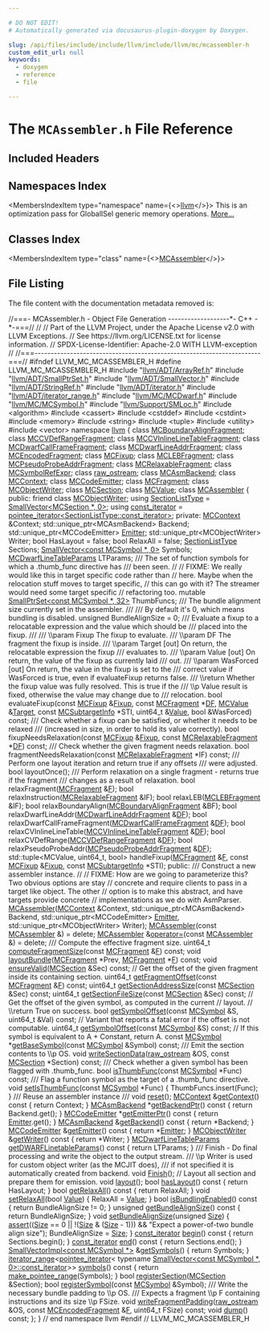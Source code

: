 ```yaml
---

# DO NOT EDIT!
# Automatically generated via docusaurus-plugin-doxygen by Doxygen.

slug: /api/files/include/include/llvm/include/llvm/mc/mcassembler-h
custom_edit_url: null
keywords:
  - doxygen
  - reference
  - file

---
```





# The `MCAssembler.h` File Reference

<DoxygenPage pluginConfig={pluginConfig}>



## Included Headers

<IncludesList>
<IncludesListItem
  filePath="llvm/ADT/ArrayRef.h"
  permalink="/docs/api/files/include/include/llvm/include/llvm/adt/arrayref-h"
  isLocal="true" />
<IncludesListItem
  filePath="llvm/ADT/SmallPtrSet.h"
  permalink="/docs/api/files/include/include/llvm/include/llvm/adt/smallptrset-h"
  isLocal="true" />
<IncludesListItem
  filePath="llvm/ADT/SmallVector.h"
  permalink="/docs/api/files/include/include/llvm/include/llvm/adt/smallvector-h"
  isLocal="true" />
<IncludesListItem
  filePath="llvm/ADT/StringRef.h"
  permalink="/docs/api/files/include/include/llvm/include/llvm/adt/stringref-h"
  isLocal="true" />
<IncludesListItem
  filePath="llvm/ADT/iterator.h"
  permalink="/docs/api/files/include/include/llvm/include/llvm/adt/iterator-h"
  isLocal="true" />
<IncludesListItem
  filePath="llvm/ADT/iterator_range.h"
  permalink="/docs/api/files/include/include/llvm/include/llvm/adt/iterator-range-h"
  isLocal="true" />
<IncludesListItem
  filePath="llvm/MC/MCDwarf.h"
  permalink="/docs/api/files/include/include/llvm/include/llvm/mc/mcdwarf-h"
  isLocal="true" />
<IncludesListItem
  filePath="llvm/MC/MCSymbol.h"
  permalink="/docs/api/files/include/include/llvm/include/llvm/mc/mcsymbol-h"
  isLocal="true" />
<IncludesListItem
  filePath="llvm/Support/SMLoc.h"
  permalink="/docs/api/files/include/include/llvm/include/llvm/support/smloc-h"
  isLocal="true" />
<IncludesListItem
  filePath="algorithm"
  permalink=""
  isLocal="false" />
<IncludesListItem
  filePath="cassert"
  permalink=""
  isLocal="false" />
<IncludesListItem
  filePath="cstddef"
  permalink=""
  isLocal="false" />
<IncludesListItem
  filePath="cstdint"
  permalink=""
  isLocal="false" />
<IncludesListItem
  filePath="memory"
  permalink=""
  isLocal="false" />
<IncludesListItem
  filePath="string"
  permalink=""
  isLocal="false" />
<IncludesListItem
  filePath="tuple"
  permalink=""
  isLocal="false" />
<IncludesListItem
  filePath="utility"
  permalink=""
  isLocal="false" />
<IncludesListItem
  filePath="vector"
  permalink=""
  isLocal="false" />
</IncludesList>

## Namespaces Index

<MembersIndex>

<MembersIndexItem
  type="namespace"
  name={<><a href="/docs/api/namespaces/llvm">llvm</a></>}>
This is an optimization pass for GlobalISel generic memory operations. <a href="/docs/api/namespaces/llvm/#details">More...</a>
</MembersIndexItem>

</MembersIndex>

## Classes Index

<MembersIndex>

<MembersIndexItem
  type="class"
  name={<><a href="/docs/api/classes/llvm/mcassembler">MCAssembler</a></>}>
</MembersIndexItem>

</MembersIndex>


## File Listing

The file content with the documentation metadata removed is:

<ProgramListing>

<Link id="l00001" /><CodeLine lineNumber="1"><Highlight kind="comment">//===- MCAssembler.h - Object File Generation -------------------&#42;- C++ -&#42;-===//</Highlight><Highlight kind="normal"></Highlight></CodeLine>
<Link id="l00002" /><CodeLine lineNumber="2"><Highlight kind="normal"></Highlight><Highlight kind="comment">//</Highlight><Highlight kind="normal"></Highlight></CodeLine>
<Link id="l00003" /><CodeLine lineNumber="3"><Highlight kind="normal"></Highlight><Highlight kind="comment">// Part of the LLVM Project, under the Apache License v2.0 with LLVM Exceptions.</Highlight><Highlight kind="normal"></Highlight></CodeLine>
<Link id="l00004" /><CodeLine lineNumber="4"><Highlight kind="normal"></Highlight><Highlight kind="comment">// See https://llvm.org/LICENSE.txt for license information.</Highlight><Highlight kind="normal"></Highlight></CodeLine>
<Link id="l00005" /><CodeLine lineNumber="5"><Highlight kind="normal"></Highlight><Highlight kind="comment">// SPDX-License-Identifier: Apache-2.0 WITH LLVM-exception</Highlight><Highlight kind="normal"></Highlight></CodeLine>
<Link id="l00006" /><CodeLine lineNumber="6"><Highlight kind="normal"></Highlight><Highlight kind="comment">//</Highlight><Highlight kind="normal"></Highlight></CodeLine>
<Link id="l00007" /><CodeLine lineNumber="7"><Highlight kind="normal"></Highlight><Highlight kind="comment">//===----------------------------------------------------------------------===//</Highlight><Highlight kind="normal"></Highlight></CodeLine>
<Link id="l00008" /><CodeLine lineNumber="8"><Highlight kind="normal"></Highlight></CodeLine>
<Link id="l00009" /><CodeLine lineNumber="9"><Highlight kind="normal"></Highlight><Highlight kind="preprocessor">#ifndef LLVM&#95;MC&#95;MCASSEMBLER&#95;H</Highlight><Highlight kind="normal"></Highlight></CodeLine>
<Link id="l00010" /><CodeLine lineNumber="10"><Highlight kind="normal"></Highlight><Highlight kind="preprocessor">#define LLVM&#95;MC&#95;MCASSEMBLER&#95;H</Highlight><Highlight kind="normal"></Highlight></CodeLine>
<Link id="l00011" /><CodeLine lineNumber="11"><Highlight kind="normal"></Highlight></CodeLine>
<Link id="l00012" /><CodeLine lineNumber="12"><Highlight kind="normal"></Highlight><Highlight kind="preprocessor">#include &quot;<a href="/docs/api/files/include/include/llvm/include/llvm/adt/arrayref-h">llvm/ADT/ArrayRef.h</a>&quot;</Highlight><Highlight kind="normal"></Highlight></CodeLine>
<Link id="l00013" /><CodeLine lineNumber="13"><Highlight kind="normal"></Highlight><Highlight kind="preprocessor">#include &quot;<a href="/docs/api/files/include/include/llvm/include/llvm/adt/smallptrset-h">llvm/ADT/SmallPtrSet.h</a>&quot;</Highlight><Highlight kind="normal"></Highlight></CodeLine>
<Link id="l00014" /><CodeLine lineNumber="14"><Highlight kind="normal"></Highlight><Highlight kind="preprocessor">#include &quot;<a href="/docs/api/files/include/include/llvm/include/llvm/adt/smallvector-h">llvm/ADT/SmallVector.h</a>&quot;</Highlight><Highlight kind="normal"></Highlight></CodeLine>
<Link id="l00015" /><CodeLine lineNumber="15"><Highlight kind="normal"></Highlight><Highlight kind="preprocessor">#include &quot;<a href="/docs/api/files/include/include/llvm/include/llvm/adt/stringref-h">llvm/ADT/StringRef.h</a>&quot;</Highlight><Highlight kind="normal"></Highlight></CodeLine>
<Link id="l00016" /><CodeLine lineNumber="16"><Highlight kind="normal"></Highlight><Highlight kind="preprocessor">#include &quot;<a href="/docs/api/files/include/include/llvm/include/llvm/adt/iterator-h">llvm/ADT/iterator.h</a>&quot;</Highlight><Highlight kind="normal"></Highlight></CodeLine>
<Link id="l00017" /><CodeLine lineNumber="17"><Highlight kind="normal"></Highlight><Highlight kind="preprocessor">#include &quot;<a href="/docs/api/files/include/include/llvm/include/llvm/adt/iterator-range-h">llvm/ADT/iterator&#95;range.h</a>&quot;</Highlight><Highlight kind="normal"></Highlight></CodeLine>
<Link id="l00018" /><CodeLine lineNumber="18"><Highlight kind="normal"></Highlight><Highlight kind="preprocessor">#include &quot;<a href="/docs/api/files/include/include/llvm/include/llvm/mc/mcdwarf-h">llvm/MC/MCDwarf.h</a>&quot;</Highlight><Highlight kind="normal"></Highlight></CodeLine>
<Link id="l00019" /><CodeLine lineNumber="19"><Highlight kind="normal"></Highlight><Highlight kind="preprocessor">#include &quot;<a href="/docs/api/files/include/include/llvm/include/llvm/mc/mcsymbol-h">llvm/MC/MCSymbol.h</a>&quot;</Highlight><Highlight kind="normal"></Highlight></CodeLine>
<Link id="l00020" /><CodeLine lineNumber="20"><Highlight kind="normal"></Highlight><Highlight kind="preprocessor">#include &quot;<a href="/docs/api/files/include/include/llvm/include/llvm/support/smloc-h">llvm/Support/SMLoc.h</a>&quot;</Highlight><Highlight kind="normal"></Highlight></CodeLine>
<Link id="l00021" /><CodeLine lineNumber="21"><Highlight kind="normal"></Highlight><Highlight kind="preprocessor">#include &lt;algorithm&gt;</Highlight><Highlight kind="normal"></Highlight></CodeLine>
<Link id="l00022" /><CodeLine lineNumber="22"><Highlight kind="normal"></Highlight><Highlight kind="preprocessor">#include &lt;cassert&gt;</Highlight><Highlight kind="normal"></Highlight></CodeLine>
<Link id="l00023" /><CodeLine lineNumber="23"><Highlight kind="normal"></Highlight><Highlight kind="preprocessor">#include &lt;cstddef&gt;</Highlight><Highlight kind="normal"></Highlight></CodeLine>
<Link id="l00024" /><CodeLine lineNumber="24"><Highlight kind="normal"></Highlight><Highlight kind="preprocessor">#include &lt;cstdint&gt;</Highlight><Highlight kind="normal"></Highlight></CodeLine>
<Link id="l00025" /><CodeLine lineNumber="25"><Highlight kind="normal"></Highlight><Highlight kind="preprocessor">#include &lt;memory&gt;</Highlight><Highlight kind="normal"></Highlight></CodeLine>
<Link id="l00026" /><CodeLine lineNumber="26"><Highlight kind="normal"></Highlight><Highlight kind="preprocessor">#include &lt;string&gt;</Highlight><Highlight kind="normal"></Highlight></CodeLine>
<Link id="l00027" /><CodeLine lineNumber="27"><Highlight kind="normal"></Highlight><Highlight kind="preprocessor">#include &lt;tuple&gt;</Highlight><Highlight kind="normal"></Highlight></CodeLine>
<Link id="l00028" /><CodeLine lineNumber="28"><Highlight kind="normal"></Highlight><Highlight kind="preprocessor">#include &lt;utility&gt;</Highlight><Highlight kind="normal"></Highlight></CodeLine>
<Link id="l00029" /><CodeLine lineNumber="29"><Highlight kind="normal"></Highlight><Highlight kind="preprocessor">#include &lt;vector&gt;</Highlight><Highlight kind="normal"></Highlight></CodeLine>
<Link id="l00030" /><CodeLine lineNumber="30"><Highlight kind="normal"></Highlight></CodeLine>
<Link id="l00031" /><CodeLine lineNumber="31"><Highlight kind="normal"></Highlight><Highlight kind="keyword">namespace </Highlight><Highlight kind="normal"><a href="/docs/api/namespaces/llvm">llvm</a> &#123;</Highlight></CodeLine>
<Link id="l00032" /><CodeLine lineNumber="32"><Highlight kind="normal"></Highlight></CodeLine>
<Link id="l00033" /><CodeLine lineNumber="33"><Highlight kind="normal"></Highlight><Highlight kind="keyword">class </Highlight><Highlight kind="normal"><a href="/docs/api/classes/llvm/mcboundaryalignfragment">MCBoundaryAlignFragment</a>;</Highlight></CodeLine>
<Link id="l00034" /><CodeLine lineNumber="34"><Highlight kind="normal"></Highlight><Highlight kind="keyword">class </Highlight><Highlight kind="normal"><a href="/docs/api/classes/llvm/mccvdefrangefragment">MCCVDefRangeFragment</a>;</Highlight></CodeLine>
<Link id="l00035" /><CodeLine lineNumber="35"><Highlight kind="normal"></Highlight><Highlight kind="keyword">class </Highlight><Highlight kind="normal"><a href="/docs/api/classes/llvm/mccvinlinelinetablefragment">MCCVInlineLineTableFragment</a>;</Highlight></CodeLine>
<Link id="l00036" /><CodeLine lineNumber="36"><Highlight kind="normal"></Highlight><Highlight kind="keyword">class </Highlight><Highlight kind="normal"><a href="/docs/api/classes/llvm/mcdwarfcallframefragment">MCDwarfCallFrameFragment</a>;</Highlight></CodeLine>
<Link id="l00037" /><CodeLine lineNumber="37"><Highlight kind="normal"></Highlight><Highlight kind="keyword">class </Highlight><Highlight kind="normal"><a href="/docs/api/classes/llvm/mcdwarflineaddrfragment">MCDwarfLineAddrFragment</a>;</Highlight></CodeLine>
<Link id="l00038" /><CodeLine lineNumber="38"><Highlight kind="normal"></Highlight><Highlight kind="keyword">class </Highlight><Highlight kind="normal"><a href="/docs/api/classes/llvm/mcencodedfragment">MCEncodedFragment</a>;</Highlight></CodeLine>
<Link id="l00039" /><CodeLine lineNumber="39"><Highlight kind="normal"></Highlight><Highlight kind="keyword">class </Highlight><Highlight kind="normal"><a href="/docs/api/classes/llvm/mcfixup">MCFixup</a>;</Highlight></CodeLine>
<Link id="l00040" /><CodeLine lineNumber="40"><Highlight kind="normal"></Highlight><Highlight kind="keyword">class </Highlight><Highlight kind="normal"><a href="/docs/api/classes/llvm/mclebfragment">MCLEBFragment</a>;</Highlight></CodeLine>
<Link id="l00041" /><CodeLine lineNumber="41"><Highlight kind="normal"></Highlight><Highlight kind="keyword">class </Highlight><Highlight kind="normal"><a href="/docs/api/classes/llvm/mcpseudoprobeaddrfragment">MCPseudoProbeAddrFragment</a>;</Highlight></CodeLine>
<Link id="l00042" /><CodeLine lineNumber="42"><Highlight kind="normal"></Highlight><Highlight kind="keyword">class </Highlight><Highlight kind="normal"><a href="/docs/api/classes/llvm/mcrelaxablefragment">MCRelaxableFragment</a>;</Highlight></CodeLine>
<Link id="l00043" /><CodeLine lineNumber="43"><Highlight kind="normal"></Highlight><Highlight kind="keyword">class </Highlight><Highlight kind="normal"><a href="/docs/api/classes/llvm/mcsymbolrefexpr">MCSymbolRefExpr</a>;</Highlight></CodeLine>
<Link id="l00044" /><CodeLine lineNumber="44"><Highlight kind="normal"></Highlight><Highlight kind="keyword">class </Highlight><Highlight kind="normal"><a href="/docs/api/classes/llvm/raw-ostream">raw&#95;ostream</a>;</Highlight></CodeLine>
<Link id="l00045" /><CodeLine lineNumber="45"><Highlight kind="normal"></Highlight><Highlight kind="keyword">class </Highlight><Highlight kind="normal"><a href="/docs/api/classes/llvm/mcasmbackend">MCAsmBackend</a>;</Highlight></CodeLine>
<Link id="l00046" /><CodeLine lineNumber="46"><Highlight kind="normal"></Highlight><Highlight kind="keyword">class </Highlight><Highlight kind="normal"><a href="/docs/api/classes/llvm/mccontext">MCContext</a>;</Highlight></CodeLine>
<Link id="l00047" /><CodeLine lineNumber="47"><Highlight kind="normal"></Highlight><Highlight kind="keyword">class </Highlight><Highlight kind="normal"><a href="/docs/api/classes/llvm/mccodeemitter">MCCodeEmitter</a>;</Highlight></CodeLine>
<Link id="l00048" /><CodeLine lineNumber="48"><Highlight kind="normal"></Highlight><Highlight kind="keyword">class </Highlight><Highlight kind="normal"><a href="/docs/api/classes/llvm/mcfragment">MCFragment</a>;</Highlight></CodeLine>
<Link id="l00049" /><CodeLine lineNumber="49"><Highlight kind="normal"></Highlight><Highlight kind="keyword">class </Highlight><Highlight kind="normal"><a href="/docs/api/classes/llvm/mcobjectwriter">MCObjectWriter</a>;</Highlight></CodeLine>
<Link id="l00050" /><CodeLine lineNumber="50"><Highlight kind="normal"></Highlight><Highlight kind="keyword">class </Highlight><Highlight kind="normal"><a href="/docs/api/classes/llvm/mcsection">MCSection</a>;</Highlight></CodeLine>
<Link id="l00051" /><CodeLine lineNumber="51"><Highlight kind="normal"></Highlight><Highlight kind="keyword">class </Highlight><Highlight kind="normal"><a href="/docs/api/classes/llvm/mcvalue">MCValue</a>;</Highlight></CodeLine>
<Link id="l00052" /><CodeLine lineNumber="52"><Highlight kind="normal"></Highlight></CodeLine>
<Link id="l00053" /><CodeLine lineNumber="53" lineLink="/docs/api/classes/llvm/mcassembler"><Highlight kind="normal"></Highlight><Highlight kind="keyword">class </Highlight><Highlight kind="normal"><a href="/docs/api/classes/llvm/mcassembler/#aab0f3e55fcc3bb2b4c6ae18ca38e6e24">MCAssembler</a> &#123;</Highlight></CodeLine>
<Link id="l00054" /><CodeLine lineNumber="54"><Highlight kind="normal"></Highlight><Highlight kind="keyword">public</Highlight><Highlight kind="normal">:</Highlight></CodeLine>
<Link id="l00055" /><CodeLine lineNumber="55" lineLink="/docs/api/classes/llvm/mcassembler/#ad6e8cef6c5051dbdff8ebb7d53312d95"><Highlight kind="normal">  </Highlight><Highlight kind="keyword">friend</Highlight><Highlight kind="normal"> </Highlight><Highlight kind="keyword">class </Highlight><Highlight kind="normal"><a href="/docs/api/classes/llvm/mcassembler/#ad6e8cef6c5051dbdff8ebb7d53312d95">MCObjectWriter</a>;</Highlight></CodeLine>
<Link id="l00056" /><CodeLine lineNumber="56" lineLink="/docs/api/classes/llvm/mcassembler/#a100d947951334b8e15c0558a8e4ce7dc"><Highlight kind="normal">  </Highlight><Highlight kind="keyword">using </Highlight><Highlight kind="normal"><a href="/docs/api/classes/llvm/mcassembler/#a100d947951334b8e15c0558a8e4ce7dc">SectionListType</a> = <a href="/docs/api/classes/llvm/smallvector">SmallVector&lt;MCSection &#42;, 0&gt;</a>;</Highlight></CodeLine>
<Link id="l00057" /><CodeLine lineNumber="57" lineLink="/docs/api/classes/llvm/mcassembler/#ac0ab0a214e553956de28581f3623f373"><Highlight kind="normal">  </Highlight><Highlight kind="keyword">using </Highlight><Highlight kind="normal"><a href="/docs/api/classes/llvm/mcassembler/#ac0ab0a214e553956de28581f3623f373">const&#95;iterator</a> = <a href="/docs/api/structs/llvm/pointee-iterator">pointee&#95;iterator&lt;SectionListType::const&#95;iterator&gt;</a>;</Highlight></CodeLine>
<Link id="l00058" /><CodeLine lineNumber="58"><Highlight kind="normal"></Highlight></CodeLine>
<Link id="l00059" /><CodeLine lineNumber="59"><Highlight kind="normal"></Highlight><Highlight kind="keyword">private</Highlight><Highlight kind="normal">:</Highlight></CodeLine>
<Link id="l00060" /><CodeLine lineNumber="60"><Highlight kind="normal">  <a href="/docs/api/classes/llvm/mccontext">MCContext</a> &amp;Context;</Highlight></CodeLine>
<Link id="l00061" /><CodeLine lineNumber="61"><Highlight kind="normal"></Highlight></CodeLine>
<Link id="l00062" /><CodeLine lineNumber="62"><Highlight kind="normal">  std::unique&#95;ptr&lt;MCAsmBackend&gt; Backend;</Highlight></CodeLine>
<Link id="l00063" /><CodeLine lineNumber="63"><Highlight kind="normal">  std::unique&#95;ptr&lt;MCCodeEmitter&gt; <a href="/docs/api/files/lib/lib/target/lib/target/directx/dxcontainerglobals-cpp/#a4e37c99d7f846fd82966c68def83c4fc">Emitter</a>;</Highlight></CodeLine>
<Link id="l00064" /><CodeLine lineNumber="64"><Highlight kind="normal">  std::unique&#95;ptr&lt;MCObjectWriter&gt; Writer;</Highlight></CodeLine>
<Link id="l00065" /><CodeLine lineNumber="65"><Highlight kind="normal"></Highlight></CodeLine>
<Link id="l00066" /><CodeLine lineNumber="66"><Highlight kind="normal">  </Highlight><Highlight kind="keywordtype">bool</Highlight><Highlight kind="normal"> HasLayout = </Highlight><Highlight kind="keyword">false</Highlight><Highlight kind="normal">;</Highlight></CodeLine>
<Link id="l00067" /><CodeLine lineNumber="67"><Highlight kind="normal">  </Highlight><Highlight kind="keywordtype">bool</Highlight><Highlight kind="normal"> RelaxAll = </Highlight><Highlight kind="keyword">false</Highlight><Highlight kind="normal">;</Highlight></CodeLine>
<Link id="l00068" /><CodeLine lineNumber="68"><Highlight kind="normal"></Highlight></CodeLine>
<Link id="l00069" /><CodeLine lineNumber="69"><Highlight kind="normal">  <a href="/docs/api/classes/llvm/mcassembler/#a100d947951334b8e15c0558a8e4ce7dc">SectionListType</a> Sections;</Highlight></CodeLine>
<Link id="l00070" /><CodeLine lineNumber="70"><Highlight kind="normal"></Highlight></CodeLine>
<Link id="l00071" /><CodeLine lineNumber="71"><Highlight kind="normal">  <a href="/docs/api/classes/llvm/smallvector">SmallVector&lt;const MCSymbol &#42;, 0&gt;</a> Symbols;</Highlight></CodeLine>
<Link id="l00072" /><CodeLine lineNumber="72"><Highlight kind="normal"></Highlight></CodeLine>
<Link id="l00073" /><CodeLine lineNumber="73"><Highlight kind="normal">  <a href="/docs/api/structs/llvm/mcdwarflinetableparams">MCDwarfLineTableParams</a> LTParams;</Highlight></CodeLine>
<Link id="l00074" /><CodeLine lineNumber="74"><Highlight kind="normal"></Highlight><Highlight kind="comment"></Highlight></CodeLine>
<Link id="l00075" /><CodeLine lineNumber="75"><Highlight kind="comment">  /// The set of function symbols for which a .thumb&#95;func directive has</Highlight></CodeLine>
<Link id="l00076" /><CodeLine lineNumber="76"><Highlight kind="comment">  /// been seen.</Highlight><Highlight kind="normal"></Highlight></CodeLine>
<Link id="l00077" /><CodeLine lineNumber="77"><Highlight kind="normal">  </Highlight><Highlight kind="comment">//</Highlight><Highlight kind="normal"></Highlight></CodeLine>
<Link id="l00078" /><CodeLine lineNumber="78"><Highlight kind="normal">  </Highlight><Highlight kind="comment">// FIXME: We really would like this in target specific code rather than</Highlight><Highlight kind="normal"></Highlight></CodeLine>
<Link id="l00079" /><CodeLine lineNumber="79"><Highlight kind="normal">  </Highlight><Highlight kind="comment">// here. Maybe when the relocation stuff moves to target specific,</Highlight><Highlight kind="normal"></Highlight></CodeLine>
<Link id="l00080" /><CodeLine lineNumber="80"><Highlight kind="normal">  </Highlight><Highlight kind="comment">// this can go with it? The streamer would need some target specific</Highlight><Highlight kind="normal"></Highlight></CodeLine>
<Link id="l00081" /><CodeLine lineNumber="81"><Highlight kind="normal">  </Highlight><Highlight kind="comment">// refactoring too.</Highlight><Highlight kind="normal"></Highlight></CodeLine>
<Link id="l00082" /><CodeLine lineNumber="82"><Highlight kind="normal">  </Highlight><Highlight kind="keyword">mutable</Highlight><Highlight kind="normal"> <a href="/docs/api/classes/llvm/smallptrset">SmallPtrSet&lt;const MCSymbol &#42;, 32&gt;</a> ThumbFuncs;</Highlight></CodeLine>
<Link id="l00083" /><CodeLine lineNumber="83"><Highlight kind="normal"></Highlight><Highlight kind="comment"></Highlight></CodeLine>
<Link id="l00084" /><CodeLine lineNumber="84"><Highlight kind="comment">  /// The bundle alignment size currently set in the assembler.</Highlight></CodeLine>
<Link id="l00085" /><CodeLine lineNumber="85"><Highlight kind="comment">  ///</Highlight></CodeLine>
<Link id="l00086" /><CodeLine lineNumber="86"><Highlight kind="comment">  /// By default it&#39;s 0, which means bundling is disabled.</Highlight><Highlight kind="normal"></Highlight></CodeLine>
<Link id="l00087" /><CodeLine lineNumber="87"><Highlight kind="normal">  </Highlight><Highlight kind="keywordtype">unsigned</Highlight><Highlight kind="normal"> BundleAlignSize = 0;</Highlight></CodeLine>
<Link id="l00088" /><CodeLine lineNumber="88"><Highlight kind="normal"></Highlight><Highlight kind="comment"></Highlight></CodeLine>
<Link id="l00089" /><CodeLine lineNumber="89"><Highlight kind="comment">  /// Evaluate a fixup to a relocatable expression and the value which should be</Highlight></CodeLine>
<Link id="l00090" /><CodeLine lineNumber="90"><Highlight kind="comment">  /// placed into the fixup.</Highlight></CodeLine>
<Link id="l00091" /><CodeLine lineNumber="91"><Highlight kind="comment">  ///</Highlight></CodeLine>
<Link id="l00092" /><CodeLine lineNumber="92"><Highlight kind="comment">  /// \\param Fixup The fixup to evaluate.</Highlight></CodeLine>
<Link id="l00093" /><CodeLine lineNumber="93"><Highlight kind="comment">  /// \\param DF The fragment the fixup is inside.</Highlight></CodeLine>
<Link id="l00094" /><CodeLine lineNumber="94"><Highlight kind="comment">  /// \\param Target &#91;out&#93; On return, the relocatable expression the fixup</Highlight></CodeLine>
<Link id="l00095" /><CodeLine lineNumber="95"><Highlight kind="comment">  /// evaluates to.</Highlight></CodeLine>
<Link id="l00096" /><CodeLine lineNumber="96"><Highlight kind="comment">  /// \\param Value &#91;out&#93; On return, the value of the fixup as currently laid</Highlight></CodeLine>
<Link id="l00097" /><CodeLine lineNumber="97"><Highlight kind="comment">  /// out.</Highlight></CodeLine>
<Link id="l00098" /><CodeLine lineNumber="98"><Highlight kind="comment">  /// \\param WasForced &#91;out&#93; On return, the value in the fixup is set to the</Highlight></CodeLine>
<Link id="l00099" /><CodeLine lineNumber="99"><Highlight kind="comment">  /// correct value if WasForced is true, even if evaluateFixup returns false.</Highlight></CodeLine>
<Link id="l00100" /><CodeLine lineNumber="100"><Highlight kind="comment">  /// \\return Whether the fixup value was fully resolved. This is true if the</Highlight></CodeLine>
<Link id="l00101" /><CodeLine lineNumber="101"><Highlight kind="comment">  /// \\p Value result is fixed, otherwise the value may change due to</Highlight></CodeLine>
<Link id="l00102" /><CodeLine lineNumber="102"><Highlight kind="comment">  /// relocation.</Highlight><Highlight kind="normal"></Highlight></CodeLine>
<Link id="l00103" /><CodeLine lineNumber="103"><Highlight kind="normal">  </Highlight><Highlight kind="keywordtype">bool</Highlight><Highlight kind="normal"> evaluateFixup(</Highlight><Highlight kind="keyword">const</Highlight><Highlight kind="normal"> <a href="/docs/api/classes/llvm/mcfixup">MCFixup</a> &amp;<a href="/docs/api/files/lib/lib/target/lib/target/powerpc/ppctlsdynamiccall-cpp/#a4a235aedca5bbfc39934045b6cbf9c70">Fixup</a>, </Highlight><Highlight kind="keyword">const</Highlight><Highlight kind="normal"> <a href="/docs/api/classes/llvm/mcfragment">MCFragment</a> &#42;<a href="/docs/api/files/lib/lib/transforms/lib/transforms/utils/debugify-cpp/#a9e8fa29f7cb6a03aa586afae7591f6cc">DF</a>,</Highlight></CodeLine>
<Link id="l00104" /><CodeLine lineNumber="104"><Highlight kind="normal">                     <a href="/docs/api/classes/llvm/mcvalue">MCValue</a> &amp;<a href="/docs/api/classes/llvm/target">Target</a>, </Highlight><Highlight kind="keyword">const</Highlight><Highlight kind="normal"> <a href="/docs/api/classes/llvm/mcsubtargetinfo">MCSubtargetInfo</a> &#42;STI,</Highlight></CodeLine>
<Link id="l00105" /><CodeLine lineNumber="105"><Highlight kind="normal">                     uint64&#95;t &amp;<a href="/docs/api/classes/llvm/value">Value</a>, </Highlight><Highlight kind="keywordtype">bool</Highlight><Highlight kind="normal"> &amp;WasForced) </Highlight><Highlight kind="keyword">const</Highlight><Highlight kind="normal">;</Highlight></CodeLine>
<Link id="l00106" /><CodeLine lineNumber="106"><Highlight kind="normal"></Highlight><Highlight kind="comment"></Highlight></CodeLine>
<Link id="l00107" /><CodeLine lineNumber="107"><Highlight kind="comment">  /// Check whether a fixup can be satisfied, or whether it needs to be relaxed</Highlight></CodeLine>
<Link id="l00108" /><CodeLine lineNumber="108"><Highlight kind="comment">  /// (increased in size, in order to hold its value correctly).</Highlight><Highlight kind="normal"></Highlight></CodeLine>
<Link id="l00109" /><CodeLine lineNumber="109"><Highlight kind="normal">  </Highlight><Highlight kind="keywordtype">bool</Highlight><Highlight kind="normal"> fixupNeedsRelaxation(</Highlight><Highlight kind="keyword">const</Highlight><Highlight kind="normal"> <a href="/docs/api/classes/llvm/mcfixup">MCFixup</a> &amp;<a href="/docs/api/files/lib/lib/target/lib/target/powerpc/ppctlsdynamiccall-cpp/#a4a235aedca5bbfc39934045b6cbf9c70">Fixup</a>, </Highlight><Highlight kind="keyword">const</Highlight><Highlight kind="normal"> <a href="/docs/api/classes/llvm/mcrelaxablefragment">MCRelaxableFragment</a> &#42;<a href="/docs/api/files/lib/lib/transforms/lib/transforms/utils/debugify-cpp/#a9e8fa29f7cb6a03aa586afae7591f6cc">DF</a>) </Highlight><Highlight kind="keyword">const</Highlight><Highlight kind="normal">;</Highlight></CodeLine>
<Link id="l00110" /><CodeLine lineNumber="110"><Highlight kind="normal"></Highlight><Highlight kind="comment"></Highlight></CodeLine>
<Link id="l00111" /><CodeLine lineNumber="111"><Highlight kind="comment">  /// Check whether the given fragment needs relaxation.</Highlight><Highlight kind="normal"></Highlight></CodeLine>
<Link id="l00112" /><CodeLine lineNumber="112"><Highlight kind="normal">  </Highlight><Highlight kind="keywordtype">bool</Highlight><Highlight kind="normal"> fragmentNeedsRelaxation(</Highlight><Highlight kind="keyword">const</Highlight><Highlight kind="normal"> <a href="/docs/api/classes/llvm/mcrelaxablefragment">MCRelaxableFragment</a> &#42;IF) </Highlight><Highlight kind="keyword">const</Highlight><Highlight kind="normal">;</Highlight></CodeLine>
<Link id="l00113" /><CodeLine lineNumber="113"><Highlight kind="normal"></Highlight><Highlight kind="comment"></Highlight></CodeLine>
<Link id="l00114" /><CodeLine lineNumber="114"><Highlight kind="comment">  /// Perform one layout iteration and return true if any offsets</Highlight></CodeLine>
<Link id="l00115" /><CodeLine lineNumber="115"><Highlight kind="comment">  /// were adjusted.</Highlight><Highlight kind="normal"></Highlight></CodeLine>
<Link id="l00116" /><CodeLine lineNumber="116"><Highlight kind="normal">  </Highlight><Highlight kind="keywordtype">bool</Highlight><Highlight kind="normal"> layoutOnce();</Highlight></CodeLine>
<Link id="l00117" /><CodeLine lineNumber="117"><Highlight kind="normal"></Highlight><Highlight kind="comment"></Highlight></CodeLine>
<Link id="l00118" /><CodeLine lineNumber="118"><Highlight kind="comment">  /// Perform relaxation on a single fragment - returns true if the fragment</Highlight></CodeLine>
<Link id="l00119" /><CodeLine lineNumber="119"><Highlight kind="comment">  /// changes as a result of relaxation.</Highlight><Highlight kind="normal"></Highlight></CodeLine>
<Link id="l00120" /><CodeLine lineNumber="120"><Highlight kind="normal">  </Highlight><Highlight kind="keywordtype">bool</Highlight><Highlight kind="normal"> relaxFragment(<a href="/docs/api/classes/llvm/mcfragment">MCFragment</a> &amp;<a href="/docs/api/files/lib/lib/support/md5-cpp/#a96d73bbd7af15cb1fc38c3f4a3bd82e9">F</a>);</Highlight></CodeLine>
<Link id="l00121" /><CodeLine lineNumber="121"><Highlight kind="normal">  </Highlight><Highlight kind="keywordtype">bool</Highlight><Highlight kind="normal"> relaxInstruction(<a href="/docs/api/classes/llvm/mcrelaxablefragment">MCRelaxableFragment</a> &amp;IF);</Highlight></CodeLine>
<Link id="l00122" /><CodeLine lineNumber="122"><Highlight kind="normal">  </Highlight><Highlight kind="keywordtype">bool</Highlight><Highlight kind="normal"> relaxLEB(<a href="/docs/api/classes/llvm/mclebfragment">MCLEBFragment</a> &amp;IF);</Highlight></CodeLine>
<Link id="l00123" /><CodeLine lineNumber="123"><Highlight kind="normal">  </Highlight><Highlight kind="keywordtype">bool</Highlight><Highlight kind="normal"> relaxBoundaryAlign(<a href="/docs/api/classes/llvm/mcboundaryalignfragment">MCBoundaryAlignFragment</a> &amp;BF);</Highlight></CodeLine>
<Link id="l00124" /><CodeLine lineNumber="124"><Highlight kind="normal">  </Highlight><Highlight kind="keywordtype">bool</Highlight><Highlight kind="normal"> relaxDwarfLineAddr(<a href="/docs/api/classes/llvm/mcdwarflineaddrfragment">MCDwarfLineAddrFragment</a> &amp;<a href="/docs/api/files/lib/lib/transforms/lib/transforms/utils/debugify-cpp/#a9e8fa29f7cb6a03aa586afae7591f6cc">DF</a>);</Highlight></CodeLine>
<Link id="l00125" /><CodeLine lineNumber="125"><Highlight kind="normal">  </Highlight><Highlight kind="keywordtype">bool</Highlight><Highlight kind="normal"> relaxDwarfCallFrameFragment(<a href="/docs/api/classes/llvm/mcdwarfcallframefragment">MCDwarfCallFrameFragment</a> &amp;<a href="/docs/api/files/lib/lib/transforms/lib/transforms/utils/debugify-cpp/#a9e8fa29f7cb6a03aa586afae7591f6cc">DF</a>);</Highlight></CodeLine>
<Link id="l00126" /><CodeLine lineNumber="126"><Highlight kind="normal">  </Highlight><Highlight kind="keywordtype">bool</Highlight><Highlight kind="normal"> relaxCVInlineLineTable(<a href="/docs/api/classes/llvm/mccvinlinelinetablefragment">MCCVInlineLineTableFragment</a> &amp;<a href="/docs/api/files/lib/lib/transforms/lib/transforms/utils/debugify-cpp/#a9e8fa29f7cb6a03aa586afae7591f6cc">DF</a>);</Highlight></CodeLine>
<Link id="l00127" /><CodeLine lineNumber="127"><Highlight kind="normal">  </Highlight><Highlight kind="keywordtype">bool</Highlight><Highlight kind="normal"> relaxCVDefRange(<a href="/docs/api/classes/llvm/mccvdefrangefragment">MCCVDefRangeFragment</a> &amp;<a href="/docs/api/files/lib/lib/transforms/lib/transforms/utils/debugify-cpp/#a9e8fa29f7cb6a03aa586afae7591f6cc">DF</a>);</Highlight></CodeLine>
<Link id="l00128" /><CodeLine lineNumber="128"><Highlight kind="normal">  </Highlight><Highlight kind="keywordtype">bool</Highlight><Highlight kind="normal"> relaxPseudoProbeAddr(<a href="/docs/api/classes/llvm/mcpseudoprobeaddrfragment">MCPseudoProbeAddrFragment</a> &amp;<a href="/docs/api/files/lib/lib/transforms/lib/transforms/utils/debugify-cpp/#a9e8fa29f7cb6a03aa586afae7591f6cc">DF</a>);</Highlight></CodeLine>
<Link id="l00129" /><CodeLine lineNumber="129"><Highlight kind="normal"></Highlight></CodeLine>
<Link id="l00130" /><CodeLine lineNumber="130"><Highlight kind="normal">  std::tuple&lt;MCValue, uint64&#95;t, bool&gt;</Highlight></CodeLine>
<Link id="l00131" /><CodeLine lineNumber="131"><Highlight kind="normal">  handleFixup(<a href="/docs/api/classes/llvm/mcfragment">MCFragment</a> &amp;<a href="/docs/api/files/lib/lib/support/md5-cpp/#a96d73bbd7af15cb1fc38c3f4a3bd82e9">F</a>, </Highlight><Highlight kind="keyword">const</Highlight><Highlight kind="normal"> <a href="/docs/api/classes/llvm/mcfixup">MCFixup</a> &amp;<a href="/docs/api/files/lib/lib/target/lib/target/powerpc/ppctlsdynamiccall-cpp/#a4a235aedca5bbfc39934045b6cbf9c70">Fixup</a>, </Highlight><Highlight kind="keyword">const</Highlight><Highlight kind="normal"> <a href="/docs/api/classes/llvm/mcsubtargetinfo">MCSubtargetInfo</a> &#42;STI);</Highlight></CodeLine>
<Link id="l00132" /><CodeLine lineNumber="132"><Highlight kind="normal"></Highlight></CodeLine>
<Link id="l00133" /><CodeLine lineNumber="133"><Highlight kind="normal"></Highlight><Highlight kind="keyword">public</Highlight><Highlight kind="normal">:</Highlight><Highlight kind="comment"></Highlight></CodeLine>
<Link id="l00134" /><CodeLine lineNumber="134"><Highlight kind="comment">  /// Construct a new assembler instance.</Highlight><Highlight kind="normal"></Highlight></CodeLine>
<Link id="l00135" /><CodeLine lineNumber="135"><Highlight kind="normal">  </Highlight><Highlight kind="comment">//</Highlight><Highlight kind="normal"></Highlight></CodeLine>
<Link id="l00136" /><CodeLine lineNumber="136"><Highlight kind="normal">  </Highlight><Highlight kind="comment">// FIXME: How are we going to parameterize this? Two obvious options are stay</Highlight><Highlight kind="normal"></Highlight></CodeLine>
<Link id="l00137" /><CodeLine lineNumber="137"><Highlight kind="normal">  </Highlight><Highlight kind="comment">// concrete and require clients to pass in a target like object. The other</Highlight><Highlight kind="normal"></Highlight></CodeLine>
<Link id="l00138" /><CodeLine lineNumber="138"><Highlight kind="normal">  </Highlight><Highlight kind="comment">// option is to make this abstract, and have targets provide concrete</Highlight><Highlight kind="normal"></Highlight></CodeLine>
<Link id="l00139" /><CodeLine lineNumber="139"><Highlight kind="normal">  </Highlight><Highlight kind="comment">// implementations as we do with AsmParser.</Highlight><Highlight kind="normal"></Highlight></CodeLine>
<Link id="l00140" /><CodeLine lineNumber="140"><Highlight kind="normal">  <a href="/docs/api/classes/llvm/mcassembler/#aab0f3e55fcc3bb2b4c6ae18ca38e6e24">MCAssembler</a>(<a href="/docs/api/classes/llvm/mccontext">MCContext</a> &amp;Context, std::unique&#95;ptr&lt;MCAsmBackend&gt; Backend,</Highlight></CodeLine>
<Link id="l00141" /><CodeLine lineNumber="141"><Highlight kind="normal">              std::unique&#95;ptr&lt;MCCodeEmitter&gt; <a href="/docs/api/files/lib/lib/target/lib/target/directx/dxcontainerglobals-cpp/#a4e37c99d7f846fd82966c68def83c4fc">Emitter</a>,</Highlight></CodeLine>
<Link id="l00142" /><CodeLine lineNumber="142"><Highlight kind="normal">              std::unique&#95;ptr&lt;MCObjectWriter&gt; Writer);</Highlight></CodeLine>
<Link id="l00143" /><CodeLine lineNumber="143" lineLink="/docs/api/classes/llvm/mcassembler/#a89a1f9804c419e942ca4c5f064f0350d"><Highlight kind="normal">  <a href="/docs/api/classes/llvm/mcassembler/#a89a1f9804c419e942ca4c5f064f0350d">MCAssembler</a>(</Highlight><Highlight kind="keyword">const</Highlight><Highlight kind="normal"> <a href="/docs/api/classes/llvm/mcassembler/#aab0f3e55fcc3bb2b4c6ae18ca38e6e24">MCAssembler</a> &amp;) = </Highlight><Highlight kind="keyword">delete</Highlight><Highlight kind="normal">;</Highlight></CodeLine>
<Link id="l00144" /><CodeLine lineNumber="144" lineLink="/docs/api/classes/llvm/mcassembler/#a0b6dcc44b8ca342110669a7d4cb80b19"><Highlight kind="normal">  <a href="/docs/api/classes/llvm/mcassembler/#aab0f3e55fcc3bb2b4c6ae18ca38e6e24">MCAssembler</a> &amp;<a href="/docs/api/classes/llvm/mcassembler/#a0b6dcc44b8ca342110669a7d4cb80b19">operator=</a>(</Highlight><Highlight kind="keyword">const</Highlight><Highlight kind="normal"> <a href="/docs/api/classes/llvm/mcassembler/#aab0f3e55fcc3bb2b4c6ae18ca38e6e24">MCAssembler</a> &amp;) = </Highlight><Highlight kind="keyword">delete</Highlight><Highlight kind="normal">;</Highlight></CodeLine>
<Link id="l00145" /><CodeLine lineNumber="145"><Highlight kind="normal"></Highlight><Highlight kind="comment"></Highlight></CodeLine>
<Link id="l00146" /><CodeLine lineNumber="146"><Highlight kind="comment">  /// Compute the effective fragment size.</Highlight><Highlight kind="normal"></Highlight></CodeLine>
<Link id="l00147" /><CodeLine lineNumber="147"><Highlight kind="normal">  uint64&#95;t <a href="/docs/api/classes/llvm/mcassembler/#abc4d6b7d638e45034130bc3ab18e5be6">computeFragmentSize</a>(</Highlight><Highlight kind="keyword">const</Highlight><Highlight kind="normal"> <a href="/docs/api/classes/llvm/mcfragment">MCFragment</a> &amp;<a href="/docs/api/files/lib/lib/support/md5-cpp/#a96d73bbd7af15cb1fc38c3f4a3bd82e9">F</a>) </Highlight><Highlight kind="keyword">const</Highlight><Highlight kind="normal">;</Highlight></CodeLine>
<Link id="l00148" /><CodeLine lineNumber="148"><Highlight kind="normal"></Highlight></CodeLine>
<Link id="l00149" /><CodeLine lineNumber="149"><Highlight kind="normal">  </Highlight><Highlight kind="keywordtype">void</Highlight><Highlight kind="normal"> <a href="/docs/api/classes/llvm/mcassembler/#a7fd3ef6690dbde3a5840707d439b5a22">layoutBundle</a>(<a href="/docs/api/classes/llvm/mcfragment">MCFragment</a> &#42;Prev, <a href="/docs/api/classes/llvm/mcfragment">MCFragment</a> &#42;<a href="/docs/api/files/lib/lib/support/md5-cpp/#a96d73bbd7af15cb1fc38c3f4a3bd82e9">F</a>) </Highlight><Highlight kind="keyword">const</Highlight><Highlight kind="normal">;</Highlight></CodeLine>
<Link id="l00150" /><CodeLine lineNumber="150"><Highlight kind="normal">  </Highlight><Highlight kind="keywordtype">void</Highlight><Highlight kind="normal"> <a href="/docs/api/classes/llvm/mcassembler/#a082b39e969e2a698446f8f8b27ddb411">ensureValid</a>(<a href="/docs/api/classes/llvm/mcsection">MCSection</a> &amp;Sec) </Highlight><Highlight kind="keyword">const</Highlight><Highlight kind="normal">;</Highlight></CodeLine>
<Link id="l00151" /><CodeLine lineNumber="151"><Highlight kind="normal"></Highlight></CodeLine>
<Link id="l00152" /><CodeLine lineNumber="152"><Highlight kind="normal">  </Highlight><Highlight kind="comment">// Get the offset of the given fragment inside its containing section.</Highlight><Highlight kind="normal"></Highlight></CodeLine>
<Link id="l00153" /><CodeLine lineNumber="153"><Highlight kind="normal">  uint64&#95;t <a href="/docs/api/classes/llvm/mcassembler/#a7a4ff084961e27ad1fc9ff6f59d3f8ee">getFragmentOffset</a>(</Highlight><Highlight kind="keyword">const</Highlight><Highlight kind="normal"> <a href="/docs/api/classes/llvm/mcfragment">MCFragment</a> &amp;<a href="/docs/api/files/lib/lib/support/md5-cpp/#a96d73bbd7af15cb1fc38c3f4a3bd82e9">F</a>) </Highlight><Highlight kind="keyword">const</Highlight><Highlight kind="normal">;</Highlight></CodeLine>
<Link id="l00154" /><CodeLine lineNumber="154"><Highlight kind="normal"></Highlight></CodeLine>
<Link id="l00155" /><CodeLine lineNumber="155"><Highlight kind="normal">  uint64&#95;t <a href="/docs/api/classes/llvm/mcassembler/#a087b12083e027a47db241b0b3fbdce28">getSectionAddressSize</a>(</Highlight><Highlight kind="keyword">const</Highlight><Highlight kind="normal"> <a href="/docs/api/classes/llvm/mcsection">MCSection</a> &amp;Sec) </Highlight><Highlight kind="keyword">const</Highlight><Highlight kind="normal">;</Highlight></CodeLine>
<Link id="l00156" /><CodeLine lineNumber="156"><Highlight kind="normal">  uint64&#95;t <a href="/docs/api/classes/llvm/mcassembler/#ad1f09d354ee1d85dc432472549170b87">getSectionFileSize</a>(</Highlight><Highlight kind="keyword">const</Highlight><Highlight kind="normal"> <a href="/docs/api/classes/llvm/mcsection">MCSection</a> &amp;Sec) </Highlight><Highlight kind="keyword">const</Highlight><Highlight kind="normal">;</Highlight></CodeLine>
<Link id="l00157" /><CodeLine lineNumber="157"><Highlight kind="normal"></Highlight></CodeLine>
<Link id="l00158" /><CodeLine lineNumber="158"><Highlight kind="normal">  </Highlight><Highlight kind="comment">// Get the offset of the given symbol, as computed in the current</Highlight><Highlight kind="normal"></Highlight></CodeLine>
<Link id="l00159" /><CodeLine lineNumber="159"><Highlight kind="normal">  </Highlight><Highlight kind="comment">// layout.</Highlight><Highlight kind="normal"></Highlight></CodeLine>
<Link id="l00160" /><CodeLine lineNumber="160"><Highlight kind="normal">  </Highlight><Highlight kind="comment">// \\return True on success.</Highlight><Highlight kind="normal"></Highlight></CodeLine>
<Link id="l00161" /><CodeLine lineNumber="161"><Highlight kind="normal">  </Highlight><Highlight kind="keywordtype">bool</Highlight><Highlight kind="normal"> <a href="/docs/api/classes/llvm/mcassembler/#a0798a5faed48d2937c8974af40cebc8b">getSymbolOffset</a>(</Highlight><Highlight kind="keyword">const</Highlight><Highlight kind="normal"> <a href="/docs/api/classes/llvm/mcsymbol">MCSymbol</a> &amp;S, uint64&#95;t &amp;Val) </Highlight><Highlight kind="keyword">const</Highlight><Highlight kind="normal">;</Highlight></CodeLine>
<Link id="l00162" /><CodeLine lineNumber="162"><Highlight kind="normal"></Highlight></CodeLine>
<Link id="l00163" /><CodeLine lineNumber="163"><Highlight kind="normal">  </Highlight><Highlight kind="comment">// Variant that reports a fatal error if the offset is not computable.</Highlight><Highlight kind="normal"></Highlight></CodeLine>
<Link id="l00164" /><CodeLine lineNumber="164"><Highlight kind="normal">  uint64&#95;t <a href="/docs/api/classes/llvm/mcassembler/#a0798a5faed48d2937c8974af40cebc8b">getSymbolOffset</a>(</Highlight><Highlight kind="keyword">const</Highlight><Highlight kind="normal"> <a href="/docs/api/classes/llvm/mcsymbol">MCSymbol</a> &amp;S) </Highlight><Highlight kind="keyword">const</Highlight><Highlight kind="normal">;</Highlight></CodeLine>
<Link id="l00165" /><CodeLine lineNumber="165"><Highlight kind="normal"></Highlight></CodeLine>
<Link id="l00166" /><CodeLine lineNumber="166"><Highlight kind="normal">  </Highlight><Highlight kind="comment">// If this symbol is equivalent to A + Constant, return A.</Highlight><Highlight kind="normal"></Highlight></CodeLine>
<Link id="l00167" /><CodeLine lineNumber="167"><Highlight kind="normal">  </Highlight><Highlight kind="keyword">const</Highlight><Highlight kind="normal"> <a href="/docs/api/classes/llvm/mcsymbol">MCSymbol</a> &#42;<a href="/docs/api/classes/llvm/mcassembler/#ac06af0994b284d9e18c3b90c7c500a03">getBaseSymbol</a>(</Highlight><Highlight kind="keyword">const</Highlight><Highlight kind="normal"> <a href="/docs/api/classes/llvm/mcsymbol">MCSymbol</a> &amp;Symbol) </Highlight><Highlight kind="keyword">const</Highlight><Highlight kind="normal">;</Highlight></CodeLine>
<Link id="l00168" /><CodeLine lineNumber="168"><Highlight kind="normal"></Highlight><Highlight kind="comment"></Highlight></CodeLine>
<Link id="l00169" /><CodeLine lineNumber="169"><Highlight kind="comment">  /// Emit the section contents to \\p OS.</Highlight><Highlight kind="normal"></Highlight></CodeLine>
<Link id="l00170" /><CodeLine lineNumber="170"><Highlight kind="normal">  </Highlight><Highlight kind="keywordtype">void</Highlight><Highlight kind="normal"> <a href="/docs/api/classes/llvm/mcassembler/#a2a301492f7142fbc3744cc1c5a86f5ec">writeSectionData</a>(<a href="/docs/api/classes/llvm/raw-ostream">raw&#95;ostream</a> &amp;OS, </Highlight><Highlight kind="keyword">const</Highlight><Highlight kind="normal"> <a href="/docs/api/classes/llvm/mcsection">MCSection</a> &#42;Section) </Highlight><Highlight kind="keyword">const</Highlight><Highlight kind="normal">;</Highlight></CodeLine>
<Link id="l00171" /><CodeLine lineNumber="171"><Highlight kind="normal"></Highlight><Highlight kind="comment"></Highlight></CodeLine>
<Link id="l00172" /><CodeLine lineNumber="172"><Highlight kind="comment">  /// Check whether a given symbol has been flagged with .thumb&#95;func.</Highlight><Highlight kind="normal"></Highlight></CodeLine>
<Link id="l00173" /><CodeLine lineNumber="173"><Highlight kind="normal">  </Highlight><Highlight kind="keywordtype">bool</Highlight><Highlight kind="normal"> <a href="/docs/api/classes/llvm/mcassembler/#aaf5208586509a15c29239a946b2a1236">isThumbFunc</a>(</Highlight><Highlight kind="keyword">const</Highlight><Highlight kind="normal"> <a href="/docs/api/classes/llvm/mcsymbol">MCSymbol</a> &#42;Func) </Highlight><Highlight kind="keyword">const</Highlight><Highlight kind="normal">;</Highlight></CodeLine>
<Link id="l00174" /><CodeLine lineNumber="174"><Highlight kind="normal"></Highlight><Highlight kind="comment"></Highlight></CodeLine>
<Link id="l00175" /><CodeLine lineNumber="175"><Highlight kind="comment">  /// Flag a function symbol as the target of a .thumb&#95;func directive.</Highlight><Highlight kind="normal"></Highlight></CodeLine>
<Link id="l00176" /><CodeLine lineNumber="176" lineLink="/docs/api/classes/llvm/mcassembler/#a202fda2877307a61a19b55fcd18765c1"><Highlight kind="normal">  </Highlight><Highlight kind="keywordtype">void</Highlight><Highlight kind="normal"> <a href="/docs/api/classes/llvm/mcassembler/#a202fda2877307a61a19b55fcd18765c1">setIsThumbFunc</a>(</Highlight><Highlight kind="keyword">const</Highlight><Highlight kind="normal"> <a href="/docs/api/classes/llvm/mcsymbol">MCSymbol</a> &#42;Func) &#123; ThumbFuncs.insert(Func); &#125;</Highlight></CodeLine>
<Link id="l00177" /><CodeLine lineNumber="177"><Highlight kind="normal"></Highlight><Highlight kind="comment"></Highlight></CodeLine>
<Link id="l00178" /><CodeLine lineNumber="178"><Highlight kind="comment">  /// Reuse an assembler instance</Highlight></CodeLine>
<Link id="l00179" /><CodeLine lineNumber="179"><Highlight kind="comment">  ///</Highlight><Highlight kind="normal"></Highlight></CodeLine>
<Link id="l00180" /><CodeLine lineNumber="180"><Highlight kind="normal">  </Highlight><Highlight kind="keywordtype">void</Highlight><Highlight kind="normal"> <a href="/docs/api/classes/llvm/mcassembler/#ad86e6a338edf76035209bf618067cf1d">reset</a>();</Highlight></CodeLine>
<Link id="l00181" /><CodeLine lineNumber="181"><Highlight kind="normal"></Highlight></CodeLine>
<Link id="l00182" /><CodeLine lineNumber="182" lineLink="/docs/api/classes/llvm/mcassembler/#a0675ed1bdbf987d94ef2360cb18c6eae"><Highlight kind="normal">  <a href="/docs/api/classes/llvm/mccontext">MCContext</a> &amp;<a href="/docs/api/classes/llvm/mcassembler/#a0675ed1bdbf987d94ef2360cb18c6eae">getContext</a>()</Highlight><Highlight kind="keyword"> const </Highlight><Highlight kind="normal">&#123; </Highlight><Highlight kind="keywordflow">return</Highlight><Highlight kind="normal"> Context; &#125;</Highlight></CodeLine>
<Link id="l00183" /><CodeLine lineNumber="183"><Highlight kind="normal"></Highlight></CodeLine>
<Link id="l00184" /><CodeLine lineNumber="184" lineLink="/docs/api/classes/llvm/mcassembler/#ac2b513ce2e0d6eddaf628d3f7d7ee57b"><Highlight kind="normal">  <a href="/docs/api/classes/llvm/mcasmbackend">MCAsmBackend</a> &#42;<a href="/docs/api/classes/llvm/mcassembler/#ac2b513ce2e0d6eddaf628d3f7d7ee57b">getBackendPtr</a>()</Highlight><Highlight kind="keyword"> const </Highlight><Highlight kind="normal">&#123; </Highlight><Highlight kind="keywordflow">return</Highlight><Highlight kind="normal"> Backend.get(); &#125;</Highlight></CodeLine>
<Link id="l00185" /><CodeLine lineNumber="185"><Highlight kind="normal"></Highlight></CodeLine>
<Link id="l00186" /><CodeLine lineNumber="186" lineLink="/docs/api/classes/llvm/mcassembler/#a751b495bbd855f8fa28e98a3619c898a"><Highlight kind="normal">  <a href="/docs/api/classes/llvm/mccodeemitter">MCCodeEmitter</a> &#42;<a href="/docs/api/classes/llvm/mcassembler/#a751b495bbd855f8fa28e98a3619c898a">getEmitterPtr</a>()</Highlight><Highlight kind="keyword"> const </Highlight><Highlight kind="normal">&#123; </Highlight><Highlight kind="keywordflow">return</Highlight><Highlight kind="normal"> <a href="/docs/api/files/lib/lib/target/lib/target/directx/dxcontainerglobals-cpp/#a4e37c99d7f846fd82966c68def83c4fc">Emitter</a>.get(); &#125;</Highlight></CodeLine>
<Link id="l00187" /><CodeLine lineNumber="187"><Highlight kind="normal"></Highlight></CodeLine>
<Link id="l00188" /><CodeLine lineNumber="188" lineLink="/docs/api/classes/llvm/mcassembler/#ab01b807c062ac4610366c6772ad5fd16"><Highlight kind="normal">  <a href="/docs/api/classes/llvm/mcasmbackend">MCAsmBackend</a> &amp;<a href="/docs/api/classes/llvm/mcassembler/#ab01b807c062ac4610366c6772ad5fd16">getBackend</a>()</Highlight><Highlight kind="keyword"> const </Highlight><Highlight kind="normal">&#123; </Highlight><Highlight kind="keywordflow">return</Highlight><Highlight kind="normal"> &#42;Backend; &#125;</Highlight></CodeLine>
<Link id="l00189" /><CodeLine lineNumber="189"><Highlight kind="normal"></Highlight></CodeLine>
<Link id="l00190" /><CodeLine lineNumber="190" lineLink="/docs/api/classes/llvm/mcassembler/#a923971fae5bb26b2613d5b17ce09ac8e"><Highlight kind="normal">  <a href="/docs/api/classes/llvm/mccodeemitter">MCCodeEmitter</a> &amp;<a href="/docs/api/classes/llvm/mcassembler/#a923971fae5bb26b2613d5b17ce09ac8e">getEmitter</a>()</Highlight><Highlight kind="keyword"> const </Highlight><Highlight kind="normal">&#123; </Highlight><Highlight kind="keywordflow">return</Highlight><Highlight kind="normal"> &#42;<a href="/docs/api/files/lib/lib/target/lib/target/directx/dxcontainerglobals-cpp/#a4e37c99d7f846fd82966c68def83c4fc">Emitter</a>; &#125;</Highlight></CodeLine>
<Link id="l00191" /><CodeLine lineNumber="191"><Highlight kind="normal"></Highlight></CodeLine>
<Link id="l00192" /><CodeLine lineNumber="192" lineLink="/docs/api/classes/llvm/mcassembler/#a56c45e3acce6f7b060bed7e40398d207"><Highlight kind="normal">  <a href="/docs/api/classes/llvm/mcassembler/#ad6e8cef6c5051dbdff8ebb7d53312d95">MCObjectWriter</a> &amp;<a href="/docs/api/classes/llvm/mcassembler/#a56c45e3acce6f7b060bed7e40398d207">getWriter</a>()</Highlight><Highlight kind="keyword"> const </Highlight><Highlight kind="normal">&#123; </Highlight><Highlight kind="keywordflow">return</Highlight><Highlight kind="normal"> &#42;Writer; &#125;</Highlight></CodeLine>
<Link id="l00193" /><CodeLine lineNumber="193"><Highlight kind="normal"></Highlight></CodeLine>
<Link id="l00194" /><CodeLine lineNumber="194" lineLink="/docs/api/classes/llvm/mcassembler/#aecd1dfc9a1400558c39c47db568964ca"><Highlight kind="normal">  <a href="/docs/api/structs/llvm/mcdwarflinetableparams">MCDwarfLineTableParams</a> <a href="/docs/api/classes/llvm/mcassembler/#aecd1dfc9a1400558c39c47db568964ca">getDWARFLinetableParams</a>()</Highlight><Highlight kind="keyword"> const </Highlight><Highlight kind="normal">&#123; </Highlight><Highlight kind="keywordflow">return</Highlight><Highlight kind="normal"> LTParams; &#125;</Highlight></CodeLine>
<Link id="l00195" /><CodeLine lineNumber="195"><Highlight kind="normal"></Highlight><Highlight kind="comment"></Highlight></CodeLine>
<Link id="l00196" /><CodeLine lineNumber="196"><Highlight kind="comment">  /// Finish - Do final processing and write the object to the output stream.</Highlight></CodeLine>
<Link id="l00197" /><CodeLine lineNumber="197"><Highlight kind="comment">  /// \\p Writer is used for custom object writer (as the MCJIT does),</Highlight></CodeLine>
<Link id="l00198" /><CodeLine lineNumber="198"><Highlight kind="comment">  /// if not specified it is automatically created from backend.</Highlight><Highlight kind="normal"></Highlight></CodeLine>
<Link id="l00199" /><CodeLine lineNumber="199"><Highlight kind="normal">  </Highlight><Highlight kind="keywordtype">void</Highlight><Highlight kind="normal"> <a href="/docs/api/classes/llvm/mcassembler/#a0b9abcba24c548dbd22f928b184048fe">Finish</a>();</Highlight></CodeLine>
<Link id="l00200" /><CodeLine lineNumber="200"><Highlight kind="normal"></Highlight></CodeLine>
<Link id="l00201" /><CodeLine lineNumber="201"><Highlight kind="normal">  </Highlight><Highlight kind="comment">// Layout all section and prepare them for emission.</Highlight><Highlight kind="normal"></Highlight></CodeLine>
<Link id="l00202" /><CodeLine lineNumber="202"><Highlight kind="normal">  </Highlight><Highlight kind="keywordtype">void</Highlight><Highlight kind="normal"> <a href="/docs/api/classes/llvm/mcassembler/#a4172c40c16e915c478ab94311e76e1a8">layout</a>();</Highlight></CodeLine>
<Link id="l00203" /><CodeLine lineNumber="203"><Highlight kind="normal"></Highlight></CodeLine>
<Link id="l00204" /><CodeLine lineNumber="204" lineLink="/docs/api/classes/llvm/mcassembler/#aea907130afe6d413ca5898a9350a1175"><Highlight kind="normal">  </Highlight><Highlight kind="keywordtype">bool</Highlight><Highlight kind="normal"> <a href="/docs/api/classes/llvm/mcassembler/#aea907130afe6d413ca5898a9350a1175">hasLayout</a>()</Highlight><Highlight kind="keyword"> const </Highlight><Highlight kind="normal">&#123; </Highlight><Highlight kind="keywordflow">return</Highlight><Highlight kind="normal"> HasLayout; &#125;</Highlight></CodeLine>
<Link id="l00205" /><CodeLine lineNumber="205" lineLink="/docs/api/classes/llvm/mcassembler/#a815cbd2043a1094e14315a02e879a7fa"><Highlight kind="normal">  </Highlight><Highlight kind="keywordtype">bool</Highlight><Highlight kind="normal"> <a href="/docs/api/classes/llvm/mcassembler/#a815cbd2043a1094e14315a02e879a7fa">getRelaxAll</a>()</Highlight><Highlight kind="keyword"> const </Highlight><Highlight kind="normal">&#123; </Highlight><Highlight kind="keywordflow">return</Highlight><Highlight kind="normal"> RelaxAll; &#125;</Highlight></CodeLine>
<Link id="l00206" /><CodeLine lineNumber="206" lineLink="/docs/api/classes/llvm/mcassembler/#aef73095e90bd2b9606c693612c7571cd"><Highlight kind="normal">  </Highlight><Highlight kind="keywordtype">void</Highlight><Highlight kind="normal"> <a href="/docs/api/classes/llvm/mcassembler/#aef73095e90bd2b9606c693612c7571cd">setRelaxAll</a>(</Highlight><Highlight kind="keywordtype">bool</Highlight><Highlight kind="normal"> <a href="/docs/api/classes/llvm/value">Value</a>) &#123; RelaxAll = <a href="/docs/api/classes/llvm/value">Value</a>; &#125;</Highlight></CodeLine>
<Link id="l00207" /><CodeLine lineNumber="207"><Highlight kind="normal"></Highlight></CodeLine>
<Link id="l00208" /><CodeLine lineNumber="208" lineLink="/docs/api/classes/llvm/mcassembler/#a1596e2e10c33712e8e3c1bd733bcda1e"><Highlight kind="normal">  </Highlight><Highlight kind="keywordtype">bool</Highlight><Highlight kind="normal"> <a href="/docs/api/classes/llvm/mcassembler/#a1596e2e10c33712e8e3c1bd733bcda1e">isBundlingEnabled</a>()</Highlight><Highlight kind="keyword"> const </Highlight><Highlight kind="normal">&#123; </Highlight><Highlight kind="keywordflow">return</Highlight><Highlight kind="normal"> BundleAlignSize != 0; &#125;</Highlight></CodeLine>
<Link id="l00209" /><CodeLine lineNumber="209"><Highlight kind="normal"></Highlight></CodeLine>
<Link id="l00210" /><CodeLine lineNumber="210" lineLink="/docs/api/classes/llvm/mcassembler/#a1228ea3bb214c9c0e513c582ccfd09bf"><Highlight kind="normal">  </Highlight><Highlight kind="keywordtype">unsigned</Highlight><Highlight kind="normal"> <a href="/docs/api/classes/llvm/mcassembler/#a1228ea3bb214c9c0e513c582ccfd09bf">getBundleAlignSize</a>()</Highlight><Highlight kind="keyword"> const </Highlight><Highlight kind="normal">&#123; </Highlight><Highlight kind="keywordflow">return</Highlight><Highlight kind="normal"> BundleAlignSize; &#125;</Highlight></CodeLine>
<Link id="l00211" /><CodeLine lineNumber="211"><Highlight kind="normal"></Highlight></CodeLine>
<Link id="l00212" /><CodeLine lineNumber="212" lineLink="/docs/api/classes/llvm/mcassembler/#a1af560393c21ce83e6ecea7b8475c428"><Highlight kind="normal">  </Highlight><Highlight kind="keywordtype">void</Highlight><Highlight kind="normal"> <a href="/docs/api/classes/llvm/mcassembler/#a1af560393c21ce83e6ecea7b8475c428">setBundleAlignSize</a>(</Highlight><Highlight kind="keywordtype">unsigned</Highlight><Highlight kind="normal"> <a href="/docs/api/files/lib/lib/analysis/inlineorder-cpp/#a7ee6f0cb51c3b9056199e9a0001fe8c3a6f6cb72d544962fa333e2e34ce64f719">Size</a>) &#123;</Highlight></CodeLine>
<Link id="l00213" /><CodeLine lineNumber="213"><Highlight kind="normal">    <a href="/docs/api/files/lib/lib/target/lib/target/amdgpu/silowercontrolflow-cpp/#a4868c5d81c5ccc98c47aeab6244346a0">assert</a>((<a href="/docs/api/files/lib/lib/analysis/inlineorder-cpp/#a7ee6f0cb51c3b9056199e9a0001fe8c3a6f6cb72d544962fa333e2e34ce64f719">Size</a> == 0 || !(<a href="/docs/api/files/lib/lib/analysis/inlineorder-cpp/#a7ee6f0cb51c3b9056199e9a0001fe8c3a6f6cb72d544962fa333e2e34ce64f719">Size</a> &amp; (<a href="/docs/api/files/lib/lib/analysis/inlineorder-cpp/#a7ee6f0cb51c3b9056199e9a0001fe8c3a6f6cb72d544962fa333e2e34ce64f719">Size</a> - 1))) &amp;&amp;</Highlight></CodeLine>
<Link id="l00214" /><CodeLine lineNumber="214"><Highlight kind="normal">           </Highlight><Highlight kind="stringliteral">&quot;Expect a power-of-two bundle align size&quot;</Highlight><Highlight kind="normal">);</Highlight></CodeLine>
<Link id="l00215" /><CodeLine lineNumber="215"><Highlight kind="normal">    BundleAlignSize = <a href="/docs/api/files/lib/lib/analysis/inlineorder-cpp/#a7ee6f0cb51c3b9056199e9a0001fe8c3a6f6cb72d544962fa333e2e34ce64f719">Size</a>;</Highlight></CodeLine>
<Link id="l00216" /><CodeLine lineNumber="216"><Highlight kind="normal">  &#125;</Highlight></CodeLine>
<Link id="l00217" /><CodeLine lineNumber="217"><Highlight kind="normal"></Highlight></CodeLine>
<Link id="l00218" /><CodeLine lineNumber="218" lineLink="/docs/api/classes/llvm/mcassembler/#a04dc085a303532042fddeb1bc2d56a63"><Highlight kind="normal">  <a href="/docs/api/classes/llvm/mcassembler/#ac0ab0a214e553956de28581f3623f373">const&#95;iterator</a> <a href="/docs/api/classes/llvm/mcassembler/#a04dc085a303532042fddeb1bc2d56a63">begin</a>()</Highlight><Highlight kind="keyword"> const </Highlight><Highlight kind="normal">&#123; </Highlight><Highlight kind="keywordflow">return</Highlight><Highlight kind="normal"> Sections.begin(); &#125;</Highlight></CodeLine>
<Link id="l00219" /><CodeLine lineNumber="219" lineLink="/docs/api/classes/llvm/mcassembler/#ab004bdc24b67debe04f555f4277124c0"><Highlight kind="normal">  <a href="/docs/api/classes/llvm/mcassembler/#ac0ab0a214e553956de28581f3623f373">const&#95;iterator</a> <a href="/docs/api/classes/llvm/mcassembler/#ab004bdc24b67debe04f555f4277124c0">end</a>()</Highlight><Highlight kind="keyword"> const </Highlight><Highlight kind="normal">&#123; </Highlight><Highlight kind="keywordflow">return</Highlight><Highlight kind="normal"> Sections.end(); &#125;</Highlight></CodeLine>
<Link id="l00220" /><CodeLine lineNumber="220"><Highlight kind="normal"></Highlight></CodeLine>
<Link id="l00221" /><CodeLine lineNumber="221" lineLink="/docs/api/classes/llvm/mcassembler/#a80f8733f1d25b99133339ecb6223ab9f"><Highlight kind="normal">  <a href="/docs/api/classes/llvm/smallvectorimpl">SmallVectorImpl&lt;const MCSymbol &#42;&gt;</a> &amp;<a href="/docs/api/classes/llvm/mcassembler/#a80f8733f1d25b99133339ecb6223ab9f">getSymbols</a>() &#123; </Highlight><Highlight kind="keywordflow">return</Highlight><Highlight kind="normal"> Symbols; &#125;</Highlight></CodeLine>
<Link id="l00222" /><CodeLine lineNumber="222"><Highlight kind="normal">  <a href="/docs/api/classes/llvm/iterator-range">iterator&#95;range</a>&lt;<a href="/docs/api/structs/llvm/pointee-iterator">pointee&#95;iterator</a>&lt;</Highlight></CodeLine>
<Link id="l00223" /><CodeLine lineNumber="223"><Highlight kind="normal">      </Highlight><Highlight kind="keyword">typename</Highlight><Highlight kind="normal"> <a href="/docs/api/classes/llvm/smallvectortemplatecommon/#aa11b903431c1931920939bac6b5293a2">SmallVector&lt;const MCSymbol &#42;, 0&gt;::const&#95;iterator</a>&gt;&gt;</Highlight></CodeLine>
<Link id="l00224" /><CodeLine lineNumber="224" lineLink="/docs/api/classes/llvm/mcassembler/#ad08c6564acd34ce855c1bb576c9edd6a"><Highlight kind="normal">  <a href="/docs/api/classes/llvm/mcassembler/#ad08c6564acd34ce855c1bb576c9edd6a">symbols</a>()</Highlight><Highlight kind="keyword"> const </Highlight><Highlight kind="normal">&#123;</Highlight></CodeLine>
<Link id="l00225" /><CodeLine lineNumber="225"><Highlight kind="normal">    </Highlight><Highlight kind="keywordflow">return</Highlight><Highlight kind="normal"> <a href="/docs/api/namespaces/llvm/#a651dc9ad820d3c7cdd28f671e0d6d2e2">make&#95;pointee&#95;range</a>(Symbols);</Highlight></CodeLine>
<Link id="l00226" /><CodeLine lineNumber="226"><Highlight kind="normal">  &#125;</Highlight></CodeLine>
<Link id="l00227" /><CodeLine lineNumber="227"><Highlight kind="normal"></Highlight></CodeLine>
<Link id="l00228" /><CodeLine lineNumber="228"><Highlight kind="normal">  </Highlight><Highlight kind="keywordtype">bool</Highlight><Highlight kind="normal"> <a href="/docs/api/classes/llvm/mcassembler/#ab6760ad43200e0c9da408d84eeb89f64">registerSection</a>(<a href="/docs/api/classes/llvm/mcsection">MCSection</a> &amp;Section);</Highlight></CodeLine>
<Link id="l00229" /><CodeLine lineNumber="229"><Highlight kind="normal">  </Highlight><Highlight kind="keywordtype">bool</Highlight><Highlight kind="normal"> <a href="/docs/api/classes/llvm/mcassembler/#ae26e9b713a9b85d7a56343c78794269c">registerSymbol</a>(</Highlight><Highlight kind="keyword">const</Highlight><Highlight kind="normal"> <a href="/docs/api/classes/llvm/mcsymbol">MCSymbol</a> &amp;Symbol);</Highlight></CodeLine>
<Link id="l00230" /><CodeLine lineNumber="230"><Highlight kind="normal"></Highlight><Highlight kind="comment"></Highlight></CodeLine>
<Link id="l00231" /><CodeLine lineNumber="231"><Highlight kind="comment">  /// Write the necessary bundle padding to \\p OS.</Highlight></CodeLine>
<Link id="l00232" /><CodeLine lineNumber="232"><Highlight kind="comment">  /// Expects a fragment \\p F containing instructions and its size \\p FSize.</Highlight><Highlight kind="normal"></Highlight></CodeLine>
<Link id="l00233" /><CodeLine lineNumber="233"><Highlight kind="normal">  </Highlight><Highlight kind="keywordtype">void</Highlight><Highlight kind="normal"> <a href="/docs/api/classes/llvm/mcassembler/#aed080c421ef7325c6e04a5bf027d9044">writeFragmentPadding</a>(<a href="/docs/api/classes/llvm/raw-ostream">raw&#95;ostream</a> &amp;OS, </Highlight><Highlight kind="keyword">const</Highlight><Highlight kind="normal"> <a href="/docs/api/classes/llvm/mcencodedfragment">MCEncodedFragment</a> &amp;<a href="/docs/api/files/lib/lib/support/md5-cpp/#a96d73bbd7af15cb1fc38c3f4a3bd82e9">F</a>,</Highlight></CodeLine>
<Link id="l00234" /><CodeLine lineNumber="234"><Highlight kind="normal">                            uint64&#95;t FSize) </Highlight><Highlight kind="keyword">const</Highlight><Highlight kind="normal">;</Highlight></CodeLine>
<Link id="l00235" /><CodeLine lineNumber="235"><Highlight kind="normal"></Highlight></CodeLine>
<Link id="l00236" /><CodeLine lineNumber="236"><Highlight kind="normal">  </Highlight><Highlight kind="keywordtype">void</Highlight><Highlight kind="normal"> <a href="/docs/api/classes/llvm/mcassembler/#a3a68266def3072d13b2cafb555b9e28c">dump</a>() </Highlight><Highlight kind="keyword">const</Highlight><Highlight kind="normal">;</Highlight></CodeLine>
<Link id="l00237" /><CodeLine lineNumber="237"><Highlight kind="normal">&#125;;</Highlight></CodeLine>
<Link id="l00238" /><CodeLine lineNumber="238"><Highlight kind="normal"></Highlight></CodeLine>
<Link id="l00239" /><CodeLine lineNumber="239"><Highlight kind="normal">&#125; </Highlight><Highlight kind="comment">// end namespace llvm</Highlight><Highlight kind="normal"></Highlight></CodeLine>
<Link id="l00240" /><CodeLine lineNumber="240"><Highlight kind="normal"></Highlight></CodeLine>
<Link id="l00241" /><CodeLine lineNumber="241"><Highlight kind="normal"></Highlight><Highlight kind="preprocessor">#endif </Highlight><Highlight kind="comment">// LLVM&#95;MC&#95;MCASSEMBLER&#95;H</Highlight><Highlight kind="normal"></Highlight></CodeLine>

</ProgramListing>


</DoxygenPage>
